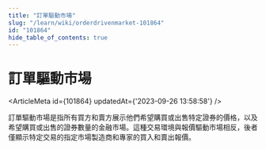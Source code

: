 ```yaml
---
title: "訂單驅動市場"
slug: "/learn/wiki/orderdrivenmarket-101864"
id: "101864"
hide_table_of_contents: true
---
```



# 訂單驅動市場

<ArticleMeta id={101864} updatedAt={'2023-09-26 13:58:58'} />
<div className='border-solid border-b border-t-0 my-4 border-[var(--ifm-color-gray-300)]' />

訂單驅動市場是指所有買方和賣方展示他們希望購買或出售特定證券的價格，以及希望購買或出售的證券數量的金融市場。這種交易環境與報價驅動市場相反，後者僅顯示特定交易的指定市場製造商和專家的買入和賣出報價。
